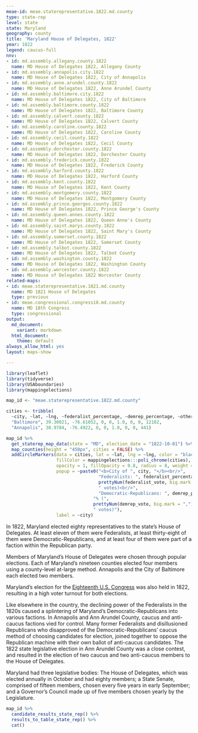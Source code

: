 ```yaml
---
meae-id: meae.staterepresentative.1822.md.county
type: state-rep
level: state
state: Maryland
geography: county
title: 'Maryland House of Delegates, 1822'
year: 1822
legend: caucus-full
nnv:
- id: md.assembly.allegany.county.1822
  name: MD House of Delegates 1822, Allegany County 
- id: md.assembly.annapolis.city.1822
  name: MD House of Delegates 1822, City of Annapolis
- id: md.assembly.anne.arundel.county.1822
  name: MD House of Delegates 1822, Anne Arundel County
- id: md.assembly.baltimore.city.1822
  name: MD House of Delegates 1822, City of Baltimore
- id: md.assembly.baltimore.county.1822
  name: MD House of Delegates 1822, Baltimore County
- id: md.assembly.calvert.county.1822
  name: MD House of Delegates 1822, Calvert County
- id: md.assembly.caroline.county.1822
  name: MD House of Delegates 1822, Caroline County
- id: md.assembly.cecil.county.1822
  name: MD House of Delegates 1822, Cecil County 
- id: md.assembly.dorchester.county.1822
  name: MD House of Delegates 1822, Dorchester County 
- id: md.assembly.frederick.county.1822
  name: MD House of Delegates 1822, Frederick County
- id: md.assembly.harford.county.1822
  name: MD House of Delegates 1822, Harford County
- id: md.assembly.kent.county.1822
  name: MD House of Delegates 1822, Kent County
- id: md.assembly.montgomery.county.1822
  name: MD House of Delegates 1822, Montgomery County
- id: md.assembly.prince.georges.county.1822
  name: MD House of Delegates 1822, Prince George's County
- id: md.assembly.queen.annes.county.1822
  name: MD House of Delegates 1822, Queen Anne's County
- id: md.assembly.saint.marys.county.1822
  name: MD House of Delegates 1822, Saint Mary's County
- id: md.assembly.somerset.county.1822
  name: MD House of Delegates 1822, Somerset County
- id: md.assembly.talbot.county.1822
  name: MD House of Delegates 1822, Talbot County
- id: md.assembly.washington.county.1822
  name: MD House of Delegates 1822, Washington County
- id: md.assembly.worcester.county.1822
  name: MD House of Delegates 1822 Worcester County
related-maps:
- id: meae.staterepresentative.1821.md.county  
  name: MD 1821 House of Delegates
  type: previous
- id: meae.congressional.congress18.md.county
  name: MD 18th Congress
  type: congressional
output:
  md_document:
    variant: markdown
  html_document:
    theme: default
always_allow_html: yes
layout: maps-show

---
```


```r
library(leaflet)
library(tidyverse)
library(USAboundaries)
library(mappingelections)

map_id <- "meae.staterepresentative.1822.md.county"

cities <- tribble(
  ~city, ~lat, ~lng, ~federalist_percentage, ~demrep_percentage, ~other_percentage, ~federalist_vote, ~demrep_vote, ~other_vote,
  "Baltimore", 39.30021, -76.61052, 0, 0, 1.0, 0, 0, 12182,
  "Annapolis", 38.9784, -76.4922, 0, 0, 1.0, 0, 0, 441)
```

<div class="map">

```r
map_id %>%
  get_staterep_map_data(state = "MD", election_date = "1822-10-01") %>%
  map_counties(height = "450px", cities = FALSE) %>%
  addCircleMarkers(data = cities, lat = ~lat, lng = ~lng, color = "black",
                   fillColor = mappingelections:::poli_chrome(cities),
                   opacity = 1, fillOpacity = 0.8, radius = 8, weight = 3,
                   popup = ~paste0("<b>City of ", city, "</b><br/>",
                                   "Federalists: ", federalist_percentage * 100, "% (", 
                                   prettyNum(federalist_vote, big.mark = ","), 
                                   " votes)<br/>",
                                   "Democratic-Republicans: ", demrep_percentage * 100,
                                 "% (", 
                                 prettyNum(demrep_vote, big.mark = ","),
                                 " votes)"),
                   label = ~city) 
```

</div>

In 1822, Maryland elected eighty representatives to the state’s House of Delegates. At least eleven of them were Federalists, at least thirty-eight of them were Democratic-Republicans, and at least four of them were part of a faction within the Republican party.

Members of Maryland’s House of Delegates were chosen through popular elections.
Each of Maryland’s nineteen counties elected four members using a county-level at-large method. Annapolis and the City of Baltimore each elected two members. 

Maryland’s election for the [Eighteenth U.S. Congress](http://earlyamericanelections.org/maps/meae.congressional.congress18.md.county.html) was also held in 1822, resulting in a high voter turnout for both elections.

Like elsewhere in the country, the declining power of the Federalists in the 1820s caused a splintering of Maryland’s Democratic-Republicans into various factions. In Annapolis and Ann Arundel County, caucus and anti-caucus factions vied for control. Many former Federalists and disillusioned Republicans who disapproved of the Democratic-Republicans’ caucus method of choosing candidates for election, joined together to oppose the Republican machine with their own ballot of anti-caucus candidates. The 1822 state legislative election in Ann Arundel County was a close contest, and resulted in the election of two caucus and two anti-caucus members to the House of Delegates. 

Maryland had three legislative bodies: The House of Delegates, which was elected annually in October and had eighty members; a State Senate, comprised of fifteen members, chosen every five years in early September; and a Governor’s Council made up of five members chosen yearly by the Legislature. 

<div class="results-table">

```r
map_id %>%
  candidate_results_state_rep() %>%
  results_to_table_state_rep() %>%
  cat()
```

</div>
